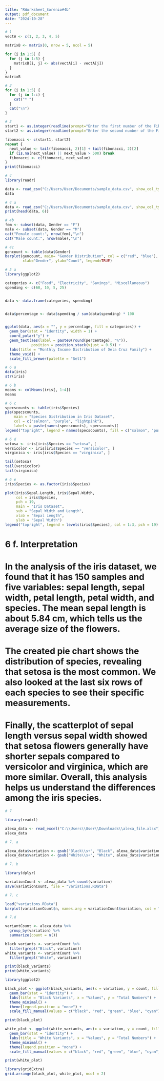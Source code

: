 ```yaml
---
title: "RWorksheet_Sorenio#4b"
output: pdf_document
date: "2024-10-28"
---
```


```r
# 1
vectA <- c(1, 2, 3, 4, 5)

matrixB <- matrix(0, nrow = 5, ncol = 5)

for (i in 1:5) {
  for (j in 1:5) {
    matrixB[i, j] <- abs(vectA[i] - vectA[j])
  }
}
matrixB
```
```r
# 2
for (i in 1:5) {
  for (j in 1:i) {
    cat("* ")
  }
  cat("\n")
}
```

```r
# 3
start1 <- as.integer(readline(prompt="Enter the first number of the Fibonacci sequence: "))
start2 <- as.integer(readline(prompt="Enter the second number of the Fibonacci sequence: "))

fibonacci <- c(start1, start2)
repeat {
  next_value <- tail(fibonacci, 2)[1] + tail(fibonacci, 2)[2]
  if (is.na(next_value) || next_value > 500) break
  fibonacci <- c(fibonacci, next_value)
}
print(fibonacci)
```
```r
# 4
library(readr)

data <- read_csv("C:/Users/User/Documents/sample_data.csv", show_col_types = FALSE)
data
```
```r
# 4 a
data <- read_csv("C:/Users/User/Documents/sample_data.csv", show_col_types = FALSE)
print(head(data, 6))
```
```r
# 4b
fem <- subset(data, Gender == "F")
male <- subset(data, Gender == "M")
cat("Female count:", nrow(fem),"\n")
cat("Male count:", nrow(male),"\n")
```
```r
# 4c
gencount <- table(data$Gender)
barplot(gencount, main= "Gender Distribution", col = c("red", "blue"), 
        xlab="Gender", ylab="Count", legend=TRUE)
```
```r
# 5 a
library(ggplot2)

categories <- c("Food", "Electricity", "Savings", "Miscellaneous")
spending <- c(60, 10, 5, 25)


data <- data.frame(categories, spending)


data$percentage <- data$spending / sum(data$spending) * 100


ggplot(data, aes(x = "", y = percentage, fill = categories)) +
  geom_bar(stat = "identity", width = 1) +
  coord_polar("y") +
  geom_text(aes(label = paste0(round(percentage), "%")), 
            position = position_stack(vjust = 0.5)) +
  labs(title = "Monthly Income Distribution of Dela Cruz Family") +
  theme_void() +
  scale_fill_brewer(palette = "Set1")
```

```r
# 6 a
data(iris)
str(iris)

```
```r
# 6 b
means <- colMeans(iris[, 1:4])
means
```
```r
# 6 c
specscounts <- table(iris$Species)
pie(specscounts, 
    main = "Species Distribution in Iris Dataset", 
    col = c("salmon", "purple", "lightpink"), 
    labels = paste(names(specscounts), specscounts))
legend("topright", legend = names(specscounts), fill = c("salmon", "purple", "lightpink"))
```
```r
# 6 d
setosa <- iris[iris$Species == "setosa", ]
versicolor <- iris[iris$Species == "versicolor", ]
virginica <- iris[iris$Species == "virginica", ]

tail(setosa)
tail(versicolor)
tail(virginica)
```

```r
# 6 e
iris$Species <- as.factor(iris$Species)

plot(iris$Sepal.Length, iris$Sepal.Width, 
     col = iris$Species, 
     pch = 19, 
     main = "Iris Dataset", 
     sub = "Sepal Width and Length", 
     xlab = "Sepal Length", 
     ylab = "Sepal Width")
legend("topright", legend = levels(iris$Species), col = 1:3, pch = 19)
```
# 6 f. Interpretation
# In the analysis of the iris dataset, we found that it has 150 samples and five variables: sepal length, sepal width, petal length, petal width, and species. The mean sepal length is about 5.84 cm, which tells us the average size of the flowers.

# The created pie chart shows the distribution of species, revealing that setosa is the most common. We also looked at the last six rows of each species to see their specific measurements.

# Finally, the scatterplot of sepal length versus sepal width showed that setosa flowers generally have shorter sepals compared to versicolor and virginica, which are more similar. Overall, this analysis helps us understand the differences among the iris species.

```r
# 7

library(readxl)

alexa_data <- read_excel("C:\\Users\\User\\Downloads\\alexa_file.xlsx")
alexa_data
```

```r
# 7. a

alexa_data$variation <- gsub("Black\\s+", "Black", alexa_data$variation)
alexa_data$variation <- gsub("White\\s+", "White", alexa_data$variation)
```

```r
# 7. b

library(dplyr)

variationCount <- alexa_data %>% count(variation)
save(variationCount, file = "variations.RData")

```

```r
# 7. c

load("variations.RData")
barplot(variationCount$n, names.arg = variationCount$variation, col = "skyblue", main = "Alexa Variant Distribution", xlab = "Variant", ylab = "Count")
```

```r
# 7.d

variantCount <- alexa_data %>%
  group_by(variation) %>%
  summarize(count = n())
```

```r
black_variants <- variantCount %>% 
  filter(grepl("Black", variation))
white_variants <- variantCount %>% 
  filter(grepl("White", variation))

print(black_variants)
print(white_variants)
```

```r
library(ggplot2)

black_plot <- ggplot(black_variants, aes(x = variation, y = count, fill = variation)) +
  geom_bar(stat = "identity") +
  labs(title = "Black Variants", x = "Values", y = "Total Numbers") +
  theme_minimal() +
  theme(legend.position = "none") +
  scale_fill_manual(values = c("black", "red", "green", "blue", "cyan"))

print(black_plot)
```

```r
white_plot <- ggplot(white_variants, aes(x = variation, y = count, fill = variation)) +
  geom_bar(stat = "identity") +
  labs(title = "White Variants", x = "Values", y = "Total Numbers") +
  theme_minimal() +
  theme(legend.position = "none") +
  scale_fill_manual(values = c("black", "red", "green", "blue", "cyan"))

print(white_plot)
```

```r
library(gridExtra)
grid.arrange(black_plot, white_plot, ncol = 2)
```




